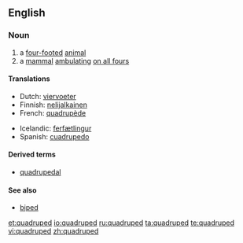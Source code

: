 ==English==

===Noun===
{{en-noun}}

# a [[four-footed]] [[animal]]
# a [[mammal]] [[ambulating]] [[on all fours]]

====Translations====
{{trans-top|a four-footed animal}}
* Dutch: [[viervoeter]] {{m}}
* Finnish: [[nelijalkainen]]
* French: [[quadrupède]] {{m}}
{{trans-mid}}
* Icelandic: [[ferfætlingur]] {{m}}
* Spanish: [[cuadrupedo]] {{m}}
{{trans-bottom}}

====Derived terms====
* [[quadrupedal]]

====See also====
* [[biped]]

[[et:quadruped]]
[[io:quadruped]]
[[ru:quadruped]]
[[ta:quadruped]]
[[te:quadruped]]
[[vi:quadruped]]
[[zh:quadruped]]